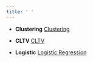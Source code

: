 ```yaml
---
title: ' '
---
```

<link rel="stylesheet" href="styles.css" type="text/css">


<ul>
<li>
<p><strong>Clustering</strong> <a href="Clustering.html" target="_blank" rel="noopener">Clustering </a>  </p>
</li>
</ul>
<ul>
<li>
<p><strong>CLTV</strong> <a href="CLTV.html" target="_blank" rel="noopener">CLTV</a>  </p>
</li>
</ul>

<ul>
<li>
<p><strong>Logistic</strong> <a href="Logistic.html" target="_blank" rel="noopener">Logistic Regression</a>  </p>
</li>
</ul>
